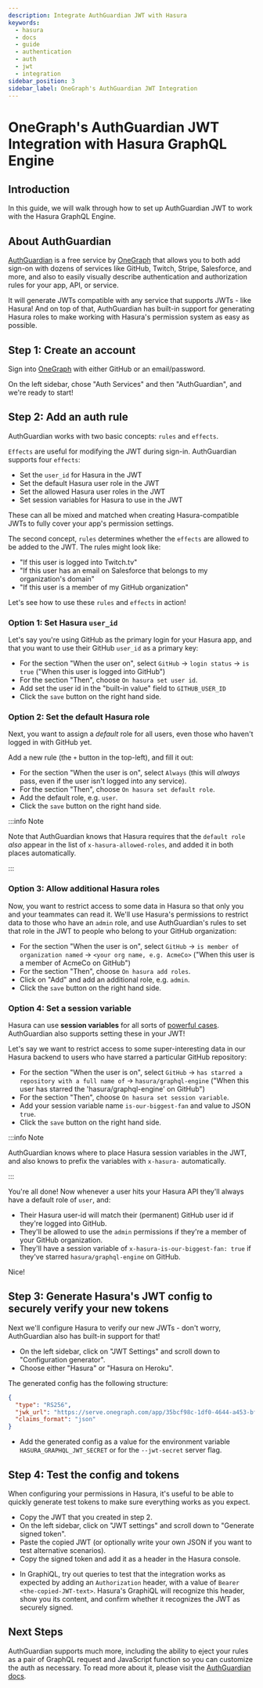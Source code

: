 ```yaml
---
description: Integrate AuthGuardian JWT with Hasura
keywords:
  - hasura
  - docs
  - guide
  - authentication
  - auth
  - jwt
  - integration
sidebar_position: 3
sidebar_label: OneGraph's AuthGuardian JWT Integration
---
```



# OneGraph's AuthGuardian JWT Integration with Hasura GraphQL Engine

## Introduction

In this guide, we will walk through how to set up AuthGuardian JWT to work with the Hasura GraphQL Engine.

## About AuthGuardian

[AuthGuardian](https://www.onegraph.com/docs/auth_guardian.html) is a free service by
[OneGraph](https://www.onegraph.com/) that allows you to both add sign-on with dozens of services like GitHub, Twitch,
Stripe, Salesforce, and more, and also to easily visually describe authentication and authorization rules for your app,
API, or service.

It will generate JWTs compatible with any service that supports JWTs - like Hasura! And on top of that, AuthGuardian has
built-in support for generating Hasura roles to make working with Hasura's permission system as easy as possible.

## Step 1: Create an account

Sign into [OneGraph](https://www.onegraph.com/) with either GitHub or an email/password.

On the left sidebar, chose "Auth Services" and then "AuthGuardian", and we're ready to start!

## Step 2: Add an auth rule

AuthGuardian works with two basic concepts: `rules` and `effects`.

`Effects` are useful for modifying the JWT during sign-in. AuthGuardian supports four `effects`:

- Set the `user_id` for Hasura in the JWT
- Set the default Hasura user role in the JWT
- Set the allowed Hasura user roles in the JWT
- Set session variables for Hasura to use in the JWT

These can all be mixed and matched when creating Hasura-compatible JWTs to fully cover your app's permission settings.

The second concept, `rules` determines whether the `effects` are allowed to be added to the JWT. The rules might look
like:

- "If this user is logged into Twitch.tv"
- "If this user has an email on Salesforce that belongs to my organization's domain"
- "If this user is a member of my GitHub organization"

Let's see how to use these `rules` and `effects` in action!

### Option 1: Set Hasura `user_id`

Let's say you're using GitHub as the primary login for your Hasura app, and that you want to use their GitHub `user_id`
as a primary key:

- For the section "When the user on", select `GitHub` -> `login status` -> `is true` ("When this user is logged into
  GitHub")
- For the section "Then", choose `On hasura set user id`.
- Add set the user id in the "built-in value" field to `GITHUB_USER_ID`
- Click the `save` button on the right hand side.

<Thumbnail src='/img/guides/auth-guardian-user-id.png' alt='Set an AuthGuardian JWT with a user id' />

### Option 2: Set the default Hasura role

Next, you want to assign a _default_ role for all users, even those who haven't logged in with GitHub yet.

Add a new rule (the `+` button in the top-left), and fill it out:

- For the section "When the user is on", select `Always` (this will _always_ pass, even if the user isn't logged into
  any service).
- For the section "Then", choose `On hasura set default role`.
- Add the default role, e.g. `user`.
- Click the `save` button on the right hand side.

<Thumbnail src='/img/guides/auth-guardian-default-role.png' alt='Set an AuthGuardian JWT with default role' />

:::info Note

Note that AuthGuardian knows that Hasura requires that the `default role` _also_ appear in the list of
`x-hasura-allowed-roles`, and added it in both places automatically.

:::

### Option 3: Allow additional Hasura roles

Now, you want to restrict access to some data in Hasura so that only you and your teammates can read it. We'll use
Hasura's permissions to restrict data to those who have an `admin` role, and use AuthGuardian's rules to set that role
in the JWT to people who belong to your GitHub organization:

- For the section "When the user is on", select `GitHub` -> `is member of organization named` ->
  `<your org name, e.g. AcmeCo>` ("When this user is a member of AcmeCo on GitHub")
- For the section "Then", choose `On hasura add roles`.
- Click on "Add" and add an additional role, e.g. `admin`.
- Click the `save` button on the right hand side.

<Thumbnail src='/img/guides/auth-guardian-additional-role.png' alt='Set an AuthGuardian JWT with additional roles' />

### Option 4: Set a session variable

Hasura can use **session variables** for all sorts of
[powerful cases](/auth/authorization/roles-variables.mdx#dynamic-session-variables). AuthGuardian also supports setting
these in your JWT!

Let's say we want to restrict access to some super-interesting data in our Hasura backend to users who have starred a
particular GitHub repository:

- For the section "When the user is on", select `GitHub` -> `has starred a repository with a full name of` ->
  `hasura/graphql-engine` ("When this user has starred the 'hasura/graphql-engine' on GitHub")
- For the section "Then", choose `On hasura set session variable`.
- Add your session variable name `is-our-biggest-fan` and value to JSON `true`.
- Click the `save` button on the right hand side.

<Thumbnail
  src='/img/guides/auth-guardian-session-variable.png'
  alt='Set an AuthGuardian JWT with session variables for Hasura to use'
/>

:::info Note

AuthGuardian knows where to place Hasura session variables in the JWT, and also knows to prefix the variables with
`x-hasura-` automatically.

:::

You're all done! Now whenever a user hits your Hasura API they'll always have a default role of `user`, and:

- Their Hasura user-id will match their (permanent) GitHub user id if they're logged into GitHub.
- They'll be allowed to use the `admin` permissions if they're a member of your GitHub organization.
- They'll have a session variable of `x-hasura-is-our-biggest-fan: true` if they've starred `hasura/graphql-engine` on
  GitHub.

Nice!

## Step 3: Generate Hasura's JWT config to securely verify your new tokens

Next we'll configure Hasura to verify our new JWTs - don't worry, AuthGuardian also has built-in support for that!

- On the left sidebar, click on "JWT Settings" and scroll down to "Configuration generator".
- Choose either "Hasura" or "Hasura on Heroku".

The generated config has the following structure:

```json
{
  "type": "RS256",
  "jwk_url": "https://serve.onegraph.com/app/35bcf98c-1df0-4644-a453-bf06a1349449/.well-known/jwks.json",
  "claims_format": "json"
}
```

- Add the generated config as a value for the environment variable `HASURA_GRAPHQL_JWT_SECRET` or for the `--jwt-secret`
  server flag.

<Thumbnail
  src='/img/guides/auth-guardian-config-generator.png'
  alt='AuthGuardian lets you copy/paste the required JWT configuration for either Hasura or Hasura-on-Heroku'
/>

## Step 4: Test the config and tokens

When configuring your permissions in Hasura, it's useful to be able to quickly generate test tokens to make sure
everything works as you expect.

- Copy the JWT that you created in step 2.
- On the left sidebar, click on "JWT settings" and scroll down to "Generate signed token".
- Paste the copied JWT (or optionally write your own JSON if you want to test alternative scenarios).
- Copy the signed token and add it as a header in the Hasura console.

<Thumbnail
  src='/img/guides/auth-guardian-generate-test-jwt.png'
  alt='Use the JWT-signer form to quickly sign any JSON and test in the Hasura console'
/>

- In GraphiQL, try out queries to test that the integration works as expected by adding an `Authorization` header, with
  a value of `Bearer <the-copied-JWT-text>`. Hasura's GraphiQL will recognize this header, show you its content, and
  confirm whether it recognizes the JWT as securely signed.

<Thumbnail src='/img/guides/auth-guardian-test-jwt.png' alt='Test AuthGuardian JWT' />

## Next Steps

AuthGuardian supports much more, including the ability to eject your rules as a pair of GraphQL request and JavaScript
function so you can customize the auth as necessary. To read more about it, please visit the
[AuthGuardian docs](https://www.onegraph.com/docs/).
